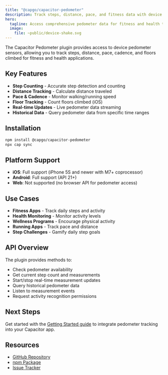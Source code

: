 ```yaml
---
title: "@capgo/capacitor-pedometer"
description: Track steps, distance, pace, and fitness data with device pedometer
hero:
  tagline: Access comprehensive pedometer data for fitness and health tracking
  image:
    file: ~public/device-shake.svg
---
```


The Capacitor Pedometer plugin provides access to device pedometer sensors, allowing you to track steps, distance, pace, cadence, and floors climbed for fitness and health applications.

## Key Features

- **Step Counting** - Accurate step detection and counting
- **Distance Tracking** - Calculate distance traveled
- **Pace & Cadence** - Monitor walking/running speed
- **Floor Tracking** - Count floors climbed (iOS)
- **Real-time Updates** - Live pedometer data streaming
- **Historical Data** - Query pedometer data from specific time ranges

## Installation

```bash
npm install @capgo/capacitor-pedometer
npx cap sync
```

## Platform Support

- **iOS**: Full support (iPhone 5S and newer with M7+ coprocessor)
- **Android**: Full support (API 21+)
- **Web**: Not supported (no browser API for pedometer access)

## Use Cases

- **Fitness Apps** - Track daily steps and activity
- **Health Monitoring** - Monitor activity levels
- **Wellness Programs** - Encourage physical activity
- **Running Apps** - Track pace and distance
- **Step Challenges** - Gamify daily step goals

## API Overview

The plugin provides methods to:
- Check pedometer availability
- Get current step count and measurements
- Start/stop real-time measurement updates
- Query historical pedometer data
- Listen to measurement events
- Request activity recognition permissions

## Next Steps

Get started with the [Getting Started guide](/docs/plugins/pedometer/getting-started) to integrate pedometer tracking into your Capacitor app.

## Resources

- [GitHub Repository](https://github.com/Cap-go/capacitor-pedometer)
- [npm Package](https://www.npmjs.com/package/@capgo/capacitor-pedometer)
- [Issue Tracker](https://github.com/Cap-go/capacitor-pedometer/issues)
